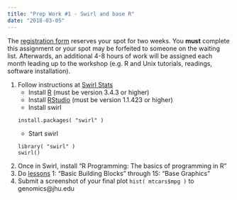 ```yaml
---
title: "Prep Work #1 - Swirl and base R"
date: "2018-03-05"
---
```


The [registration form](http://genomics.jhu.edu/registration.html) reserves your spot for two weeks.  You **must** complete this assignment or your spot may be forfeited to someone on the waiting list.  Afterwards, an additional 4-8 hours of work will be assigned each month leading up to the workshop (e.g. R and Unix tutorials, readings, software installation).

1. Follow instructions at [Swirl Stats](http://swirlstats.com/students.html)
    - Install [R](https://cran.rstudio.com) (must be version 3.4.3 or higher)
    - Install [RStudio](https://www.rstudio.com/products/rstudio/download/) (must be version 1.1.423 or higher)
    - Install swirl 
    ```
    install.packages( "swirl" )
    ```
    - Start swirl
    ```
    library( "swirl" )
    swirl()
    ```
1. Once in Swirl, install “R Programming: The basics of programming in R”
1. Do [lessons](https://github.com/swirldev/swirl_courses) 1: "Basic Building Blocks" through 15: "Base Graphics"
1. Submit a screenshot of your final plot `hist( mtcars$mpg )` to genomics@jhu.edu